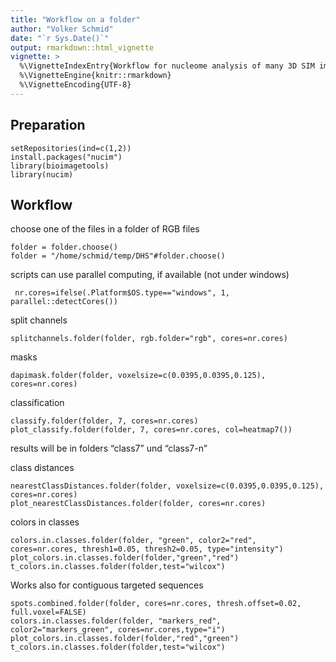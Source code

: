 ```yaml
---
title: "Workflow on a folder"
author: "Volker Schmid"
date: "`r Sys.Date()`"
output: rmarkdown::html_vignette
vignette: >
  %\VignetteIndexEntry{Workflow for nucleome analysis of many 3D SIM images}
  %\VignetteEngine{knitr::rmarkdown}
  %\VignetteEncoding{UTF-8}
---
```

## Preparation

    setRepositories(ind=c(1,2))
    install.packages("nucim")
    library(bioimagetools)
    library(nucim)
    
## Workflow 

choose one of the files in a folder of RGB files
      
    folder = folder.choose()
    folder = "/home/schmid/temp/DHS"#folder.choose()

scripts can use parallel computing, if available (not under windows)
     
     nr.cores=ifelse(.Platform$OS.type=="windows", 1, parallel::detectCores())

split channels

    splitchannels.folder(folder, rgb.folder="rgb", cores=nr.cores)

masks

    dapimask.folder(folder, voxelsize=c(0.0395,0.0395,0.125), cores=nr.cores)

classification 
    
    classify.folder(folder, 7, cores=nr.cores)
    plot_classify.folder(folder, 7, cores=nr.cores, col=heatmap7())

results will be in folders "class7" und "class7-n"

class distances

    nearestClassDistances.folder(folder, voxelsize=c(0.0395,0.0395,0.125), cores=nr.cores)
    plot_nearestClassDistances.folder(folder, cores=nr.cores)

colors in classes

    colors.in.classes.folder(folder, "green", color2="red", cores=nr.cores, thresh1=0.05, thresh2=0.05, type="intensity")
    plot_colors.in.classes.folder(folder,"green","red")
    t_colors.in.classes.folder(folder,test="wilcox")  

Works also for contiguous targeted sequences

    spots.combined.folder(folder, cores=nr.cores, thresh.offset=0.02, full.voxel=FALSE)
    colors.in.classes.folder(folder, "markers_red", color2="markers_green", cores=nr.cores,type="i")
    plot_colors.in.classes.folder(folder,"red","green")
    t_colors.in.classes.folder(folder,test="wilcox")  
